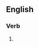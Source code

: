 ==English==

===Verb===
{{head|en|present participle}}

# {{present participle of|reinvigorate|lang=en|nocat=1}}